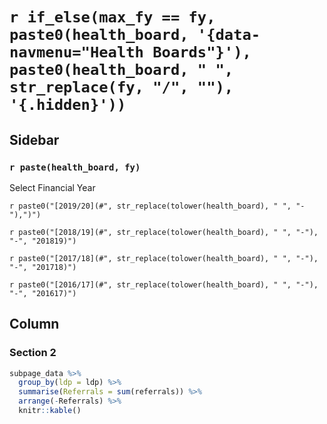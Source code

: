 `r if_else(max_fy == fy, paste0(health_board, '{data-navmenu="Health Boards"}'), paste0(health_board, " ", str_replace(fy, "/", ""), '{.hidden}'))`
=================================================


Sidebar {.sidebar}
-----------------------------------------------------------------------

### `r paste(health_board, fy)`

Select Financial Year

`r paste0("[2019/20](#", str_replace(tolower(health_board), " ", "-"),")")`

`r paste0("[2018/19](#", str_replace(tolower(health_board), " ", "-"), "-", "201819)")`

`r paste0("[2017/18](#", str_replace(tolower(health_board), " ", "-"), "-", "201718)")`

`r paste0("[2016/17](#", str_replace(tolower(health_board), " ", "-"), "-", "201617)")`


Column
-----------------------------------------------------------------------

### Section 2

```r
subpage_data %>% 
  group_by(ldp = ldp) %>% 
  summarise(Referrals = sum(referrals)) %>% 
  arrange(-Referrals) %>% 
  knitr::kable()
```

